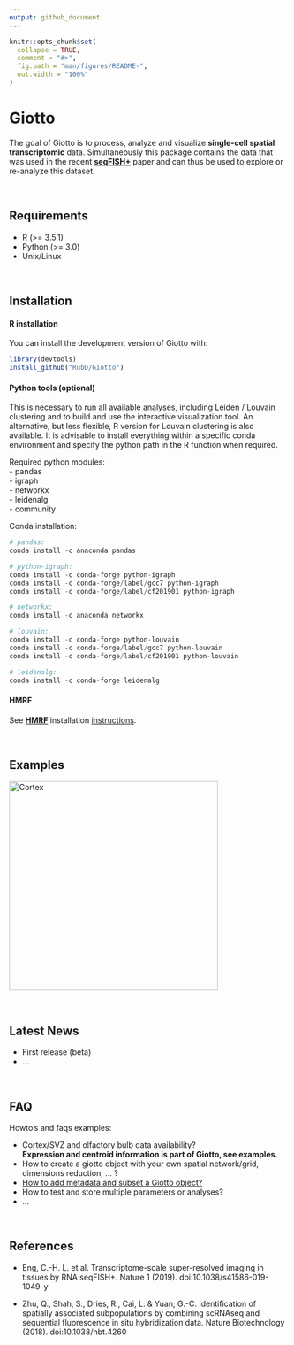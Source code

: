 ```yaml
---
output: github_document
---
```


<!-- README.md is generated from README.Rmd. Please edit that file -->

```r
knitr::opts_chunk$set(
  collapse = TRUE,
  comment = "#>",
  fig.path = "man/figures/README-",
  out.width = "100%"
)
```
# Giotto

<!-- badges: start -->
<!-- badges: end -->

The goal of Giotto is to process, analyze and visualize **single-cell spatial transcriptomic** data. Simultaneously this package contains the data that was used in the recent [**seqFISH+**](https://www.nature.com/articles/s41586-019-1049-y) paper and can thus be used to explore or re-analyze this dataset.

\  

## Requirements

- R (>= 3.5.1)
- Python (>= 3.0)
- Unix/Linux

\  


## Installation

#### R installation

You can install the development version of Giotto with:

``` r
library(devtools)
install_github("RubD/Giotto")
```


#### Python tools (optional)  
This is necessary to run all available analyses, including Leiden / Louvain clustering and to build and use the interactive visualization tool. An alternative, but less flexible, R version for Louvain clustering is also available. It is advisable to install everything within a specific conda environment and specify the python path in the R function when required.

Required python modules:  
- pandas  
- igraph  
- networkx  
- leidenalg  
- community 

Conda installation:
``` python
# pandas:
conda install -c anaconda pandas

# python-igraph:
conda install -c conda-forge python-igraph
conda install -c conda-forge/label/gcc7 python-igraph
conda install -c conda-forge/label/cf201901 python-igraph 

# networkx:
conda install -c anaconda networkx

# louvain:
conda install -c conda-forge python-louvain
conda install -c conda-forge/label/gcc7 python-louvain
conda install -c conda-forge/label/cf201901 python-louvain

# leidenalg:
conda install -c conda-forge leidenalg
```


#### HMRF
See [**HMRF**](http://www.nature.com/articles/nbt.4260) installation [instructions](http://spatial.rc.fas.harvard.edu/install.html).
  
  
\   


## Examples
[![Cortex](./inst/images/cortex_image_summary.png){width=10cm}](./inst/examples/mouse_cortex_svz/mouse_cortex_1_simple.md)

\  


## Latest News

- First release (beta)
- ...

\  


## FAQ  

Howto's and faqs examples:  

- Cortex/SVZ and olfactory bulb data availability?  
**Expression and centroid information is part of Giotto, see examples.**
- How to create a giotto object with your own spatial network/grid, dimensions reduction, ... ?  
- [How to add metadata and subset a Giotto object?](./inst/faqs/metadata_and_subset/metadata_and_subset_VC.md)
- How to test and store multiple parameters or analyses?
- ...

\  


## References

- Eng, C.-H. L. et al. Transcriptome-scale super-resolved imaging in tissues by RNA seqFISH+. Nature 1 (2019). doi:10.1038/s41586-019-1049-y

- Zhu, Q., Shah, S., Dries, R., Cai, L. & Yuan, G.-C. Identification of spatially associated subpopulations by combining scRNAseq and sequential fluorescence in situ hybridization data. Nature Biotechnology (2018). doi:10.1038/nbt.4260




